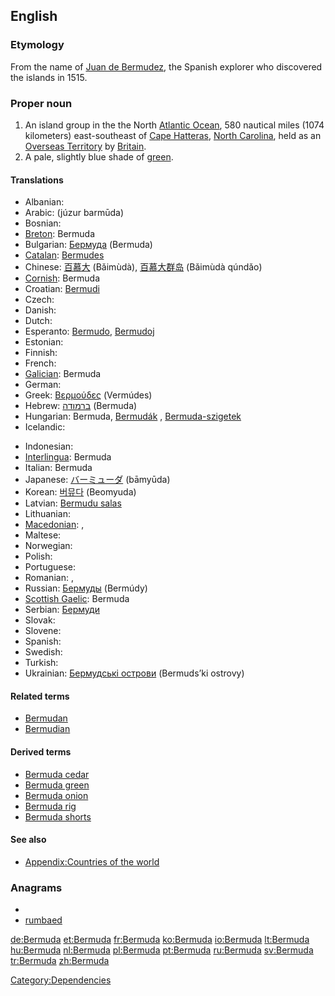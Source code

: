{{also|bermuda}}
==English==

===Etymology===
From the name of [[w:Juan de Bermudez|Juan de Bermudez]], the Spanish explorer who discovered the islands in 1515.

===Proper noun===
{{wikipedia}}
{{en-proper noun}}

# An island group in the the North [[Atlantic Ocean]], 580 nautical miles (1074 kilometers) east-southeast of [[Cape Hatteras]], [[North Carolina]], held as an [[Overseas Territory]] by [[Britain]].
# A pale, slightly blue shade of [[green]].
#: {{color panel|7DD8C6}}

====Translations====
{{trans-top|island group}}
* Albanian: {{t-|sq|Bermuda|xs=Albanian}}
* Arabic: {{Arab|[[جزر برمودا]]}} (júzur barmūda) {{p}}
* Bosnian: {{t-|bs|Bermuda|f}}
* [[Breton]]: Bermuda
* Bulgarian: [[Бермуда]] (Bermuda) {{f}}
* [[Catalan]]: [[Bermudes]]
* Chinese: [[百慕大]] (Bǎimùdà), [[百慕大群岛]] (Bǎimùdà qúndǎo)
* [[Cornish]]: Bermuda
* Croatian: [[Bermudi]]
* Czech: {{t-|cs|Bermudy}}
* Danish: {{t-|da|Bermuda}}
* Dutch: {{t+|nl|Bermuda}}
* Esperanto: [[Bermudo]], [[Bermudoj]]
* Estonian: {{t+|et|Bermuda}}
* Finnish: {{t-|fi|Bermuda}}
* French: {{t+|fr|Bermudes|f|p}}
* [[Galician]]: Bermuda
* German: {{t+|de|Bermudas}}
* Greek: [[Βερμούδες]] (Vermúdes)
* Hebrew: [[ברמודה]] (Bermuda)
* Hungarian: Bermuda, [[Bermudák]] {{p}}, [[Bermuda-szigetek]] {{p}}
* Icelandic: {{t|is|Bermúda}}
{{trans-mid}}
* Indonesian: {{t-|id|Bermuda|xs=Indonesian}}
* [[Interlingua]]: Bermuda
* Italian: Bermuda {{f|p}}
* Japanese: [[バーミューダ]] (bāmyūda)
* Korean: [[버뮤다]] (Beomyuda)
* Latvian: [[Bermudu salas]]
* Lithuanian: {{t+|lt|Bermudai|xs=Lithuanian}}
* [[Macedonian]]: {{t|mk|Бермуди|f|p|tr=Bermúdi}},  {{t|mk|Бермуда|f|tr=Bermúda}}
* Maltese: {{t-|mt|Bermuda|xs=Maltese}}
* Norwegian: {{t-|no|Bermuda}}
* Polish: {{t+|pl|Bermudy|p}}
* Portuguese: {{t+|pt|Bermudas}}
* Romanian: {{t-|ro|Bermuda}}, {{t-|ro|Bermude|f}}
* Russian: [[Бермуды]] (Bermúdy) {{m|p}}
* [[Scottish Gaelic]]: Bermuda
* Serbian: [[Бермуди]]
* Slovak: {{t-|sk|Bermudy}}
* Slovene: {{t-|sl|Bermuda}}
* Spanish: {{t+|es|Bermudas|f|p}}
* Swedish: {{t+|sv|Bermuda}}
* Turkish: {{t+|tr|Bermuda}}
* Ukrainian: [[Бермудські острови]] (Bermuds’ki ostrovy) {{p}}
{{trans-bottom}}

====Related terms====
* [[Bermudan]]
* [[Bermudian]]

====Derived terms====
* [[Bermuda cedar]]
* [[Bermuda green]]
* [[Bermuda onion]]
* [[Bermuda rig]]
* [[Bermuda shorts]]

====See also====
* [[Appendix:Countries of the world]]

===Anagrams===
* {{alphagram|abdemru}}
* [[rumbaed#English|rumbaed]]

[[Category:Dependencies]]

[[de:Bermuda]]
[[et:Bermuda]]
[[fr:Bermuda]]
[[ko:Bermuda]]
[[io:Bermuda]]
[[lt:Bermuda]]
[[hu:Bermuda]]
[[nl:Bermuda]]
[[pl:Bermuda]]
[[pt:Bermuda]]
[[ru:Bermuda]]
[[sv:Bermuda]]
[[tr:Bermuda]]
[[zh:Bermuda]]